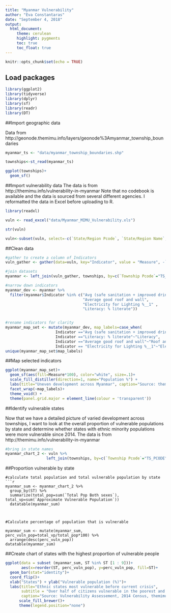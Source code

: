 ```yaml
---
title: "Myanmar Vulnerability"
author: "Eva Constantaras"
date: "September 4, 2018"
output: 
  html_document:
     theme: cerulean
     highlight: pygments 
     toc: true
     toc_float: true
---
```


```r
knitr::opts_chunk$set(echo = TRUE)
```

## Load packages 


```r
library(ggplot2)
library(tidyverse)
library(dplyr)
library(sf)
library(readr)
library(DT)
```

##Import geographic data

Data from http://geonode.themimu.info/layers/geonode%3Amyanmar_township_boundaries 

```r
myanmar_ts <- "data/myanmar_township_boundaries.shp"

townships<-st_read(myanmar_ts)

ggplot(townships)+
  geom_sf()
```

##Import vulnerability data
The data is from http://themimu.info/vulnerability-in-myanmar Note that no codebook is available and the data is sourced from several different agencies. I reformatted the data in Excel before uploading to R. 

```r
library(readxl)

vuln <- read_excel("data/Myanmar_MIMU_Vulnerability.xls")

str(vuln)

vuln<-subset(vuln, select=-c(`State/Region Pcode`, `State/Region Name`, `District Pcode`, `District Name`, `Township Name`, `Number of Village Tracts`, `Number of Wards`))

```
##Clean data
```r
#gather to create a column of Indicators
vuln_gather <- gather(data=vuln, key="Indicator", value = "Measure", -`Township Pcode`, na.rm=F)

#join datasets
myanmar <- left_join(vuln_gather, townships, by=c(`Township Pcode`="TS_PCODE"))

#narrow down indicators 
myanmar_dev <- myanmar %>% 
  filter(myanmar$Indicator %in% c("Avg (safe sanitation + improved drinking water)", 
                                  "Average good roof and wall",
                                  "Electricity for Lighting %__1" ,
                                  "Literacy: % literate"))


#rename indicators for clarity
myanmar_map_set <- mutate(myanmar_dev, map_labels=case_when(
                      Indicator =="Avg (safe sanitation + improved drinking water)"~"Clean water", 
                      Indicator =="Literacy: % literate"~"Literacy",
                      Indicator =="Average good roof and wall"~"Roof and walls",
                      Indicator == "Electricity for Lighting %__1"~"Electric lighting"))
unique(myanmar_map_set$map_labels)
```
##Map selected indicators 
```r


ggplot(myanmar_map_set)+
  geom_sf(aes(fill=Measure*100), color="white", size=.1)+
  scale_fill_distiller(direction=1, name="Population %") +
  labs(title="Uneven development across Myanmar", caption="Source: themimu.info/")+
  facet_wrap(~map_labels)+
  theme_void() +
  theme(panel.grid.major = element_line(colour = 'transparent'))
```


##Identify vulnerable states

Now that we have a detailed picture of varied development across townships, I want to look at the overall proportion of vulnerable populations by state and determine whether states with ethnic minority populations were more vulnerable since 2014. The data is from http://themimu.info/vulnerability-in-myanmar 



```r
#bring in state names 
myanmar_chart_2 <- vuln %>% 
                  left_join(townships, by=c(`Township Pcode`="TS_PCODE"))
```
##Proportion vulnerable by state



```
#calculate total population and total vulnerable population by state
```r
myanmar_sum <- myanmar_chart_2 %>% 
  group_by(ST) %>% 
  summarize(total_pop=sum(`Total Pop Both sexes`), total_vp=sum(`Approximate Vulnerable Population`)) 
  datatable(myanmar_sum)
  

  
#Calculate percentage of population that is vulnerable
  
myanmar_sum <- mutate(myanmar_sum, perc_vuln_pop=total_vp/total_pop*100) %>% 
  arrange(desc(perc_vuln_pop))
datatable(myanmar_sum)
```
##Create chart of states with the highest proportion of vulnerable people
```r
ggplot(data = subset (myanmar_sum, ST %in% ST [1 : 9]))+ 
       aes(x=reorder(ST, perc_vuln_pop), y=perc_vuln_pop, fill=ST)+
  geom_bar(stat="identity")+
  coord_flip()+
  xlab("States") + ylab("Vulnerable population (%)")+
  labs(title="Ethnic states most vulnerable before current crisis", 
       subtitle = "Over half of citizens vulnerable in the poorest and most marginalized ethnic states",
       caption="Source: Vulnerability Assessement, 2014 Census, themimu.info/")+
      scale_fill_brewer()+
      theme(legend.position="none")
```